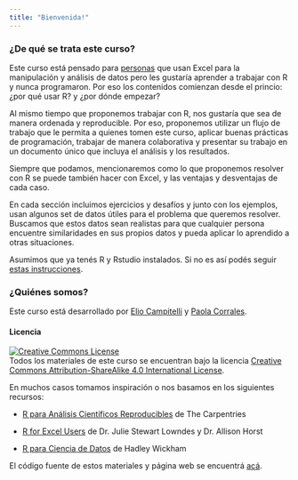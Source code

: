 ```yaml
---
title: "Bienvenida!"
---
```


### ¿De qué se trata este curso?

Este curso está pensado para [personas](personas.html) que usan Excel para la manipulación y análisis de datos pero les gustaría aprender a trabajar con R y nunca programaron. Por eso los contenidos comienzan desde el princio: ¿por qué usar R? y ¿por dónde empezar? 

Al mismo tiempo que proponemos trabajar con R, nos gustaría que sea de manera ordenada y reproducible. Por eso, proponemos utilizar un flujo de trabajo que le permita a quienes tomen este curso, aplicar buenas prácticas de programación,  trabajar de manera colaborativa y presentar su trabajo en un documento único que incluya el análisis y los resultados. 

Siempre que podamos, mencionaremos como lo que proponemos resolver con R se puede también hacer con Excel, y las ventajas y desventajas de cada caso.

En cada sección incluimos ejercicios y desafíos y junto con los ejemplos, usan algunos set de datos útiles para el problema que queremos resolver. Buscamos que estos datos sean realistas para que cualquier persona encuentre similaridades en sus propios datos y pueda aplicar lo aprendido a otras situaciones.

Asumimos que ya tenés R y Rstudio instalados. Si no es así podés seguir [estas instrucciones](instalacion.html).

### ¿Quiénes somos? 

Este curso está desarrollado por [Elio Campitelli](https://eliocamp.github.io/codigo-r/) y [Paola Corrales](https://paocorrales.github.io/).

#### Licencia

<a rel="license" href="https://creativecommons.org/licenses/by-sa/4.0/deed.es_ES"><img alt="Creative Commons License" style="border-width:0" src="https://i.creativecommons.org/l/by-sa/4.0/88x31.png" /></a><br />
Todos los materiales de este curso se encuentran bajo la licencia <a rel="license" href="https://creativecommons.org/licenses/by-sa/4.0/deed.es_ES">Creative Commons Attribution-ShareAlike 4.0 International License</a>.

En muchos casos tomamos inspiración o nos basamos en los siguientes recursos:

* [R para Análisis Científicos Reproducibles](https://swcarpentry.github.io/r-novice-gapminder-es/) de The Carpentries

* [R for Excel Users](https://rstudio-conf-2020.github.io/r-for-excel/) de Dr. Julie Stewart Lowndes y Dr. Allison Horst

* [R para Ciencia de Datos](https://es.r4ds.hadley.nz/) de Hadley Wickham

El código fuente de estos materiales y página web se encuentrá [acá](https://github.com/paocorrales/deExcelaR).